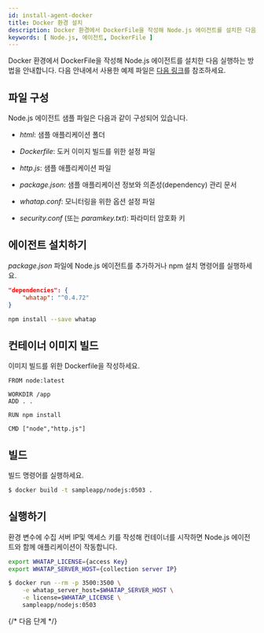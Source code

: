 ```yaml
---
id: install-agent-docker
title: Docker 환경 설치
description: Docker 환경에서 DockerFile을 작성해 Node.js 에이전트를 설치한 다음 실행하는 방법을 안내합니다.
keywords: [ Node.js, 에이전트, DockerFile ]
---
```


Docker 환경에서 DockerFile을 작성해 Node.js 에이전트를 설치한 다음 실행하는 방법을 안내합니다. 다음 안내에서 사용한 예제 파일은 [다음 링크](https://github.com/whatap/nodejs_sample_application/tree/main/simple_http)를 참조하세요.

## 파일 구성

Node.js 에이전트 샘플 파일은 다음과 같이 구성되어 있습니다.

* *html*: 샘플 애플리케이션 폴더

* *Dockerfile*: 도커 이미지 빌드를 위한 설정 파일

* *http.js*: 샘플 애플리케이션 파일

* *package.json*: 샘플 애플리케이션 정보와 의존성(dependency) 관리 문서

* *whatap.conf*: 모니터링을 위한 옵션 설정 파일

* *security.conf* (또는 *paramkey.txt*): 파라미터 암호화 키


## 에이전트 설치하기

*package.json* 파일에 Node.js 에이전트를 추가하거나 npm 설치 명령어를 실행하세요.

```json title='package.json'
"dependencies": {
    "whatap": "^0.4.72"
}
```

```bash
npm install --save whatap
```

## 컨테이너 이미지 빌드

이미지 빌드를 위한 Dockerfile을 작성하세요.

```docker title='Dockerfile'
FROM node:latest

WORKDIR /app
ADD . .

RUN npm install

CMD ["node","http.js"]
```

## 빌드

빌드 명령어를 실행하세요.

```bash
$ docker build -t sampleapp/nodejs:0503 .
```

## 실행하기

환경 변수에 수집 서버 IP및 액세스 키를 작성해 컨테이너를 시작하면 Node.js 에이전트와 함께 애플리케이션이 작동합니다.

```bash
export WHATAP_LICENSE={access Key}
export WHATAP_SERVER_HOST={collection server IP}

$ docker run --rm -p 3500:3500 \
    -e whatap_server_host=$WHATAP_SERVER_HOST \
    -e license=$WHATAP_LICENSE \
    sampleapp/nodejs:0503
```

{/* 다음 단계 */}

<NextSteps />